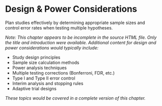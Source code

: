 # Design & Power Considerations

Plan studies effectively by determining appropriate sample sizes and control error rates when testing multiple hypotheses.

*Note: This chapter appears to be incomplete in the source HTML file. Only the title and introduction were available. Additional content for design and power considerations would typically include:*

- Study design principles
- Sample size calculation methods
- Power analysis techniques
- Multiple testing corrections (Bonferroni, FDR, etc.)
- Type I and Type II error control
- Interim analysis and stopping rules
- Adaptive trial designs

*These topics would be covered in a complete version of this chapter.*